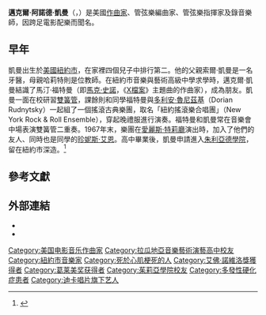 {{Infobox musical artist
| name            = 邁克爾·阿諾德·凱曼
| image           = 
| caption         = 
| type            = 作曲家
| background      = non_performing_personnel
| birth_name      =
| birth_date      = {{Birth date|1948|4|15}}
| birth_place     = [[美國|美國]][[紐約州|紐約州]][[紐約市|紐約市]]
| death_date      = {{Death date and age|2003|11|18|1948|4|15}}
| death_place     = [[英國|英國]][[英格蘭|英格蘭]][[倫敦|倫敦]]
| occupation      = [[作曲家|作曲家]]
| instrument      = [[雙簧管|雙簧管]]、[[鋼琴|鋼琴]]
| genre           = [[電影配樂|電影配樂]]
| years_active    = 1976年–2003年
}}
'''邁克爾·阿諾德·凱曼'''（{{lang-en|Michael Arnold Kamen}}，{{bd|1948年|4月15日|2003年|11月18日}}）是美國[[作曲家|作曲家]]、管弦樂編曲家、管弦樂指揮家及錄音樂師，因跨足電影配樂而聞名。

== 早年 ==
凱曼出生於[[美國|美國]][[紐約市|紐約市]]，在家裡四個兒子中排行第二。他的父親索爾·凱曼是一名牙醫，母親哈莉特則是位教師。在紐約市音樂與藝術高級中學求學時，邁克爾·凱曼結識了馬汀·福特曼（即[[馬克·史諾|馬克·史諾]]，《[[X檔案|X檔案]]》主題曲的作曲家），成為朋友。凱曼一面在校研習[[雙簧管|雙簧管]]，課餘則和同學福特曼與[[多利安·魯尼茲基|多利安·魯尼茲基]]（Dorian Rudnytsky）一起組了一個搖滾古典樂團，取名「紐約搖滾樂合唱團」（New York Rock & Roll Ensemble），穿起晚禮服進行演奏。福特曼和凱曼常在音樂會中場表演雙簧管二重奏。1967年末，樂團在[[愛麗斯·特莉廳|愛麗斯·特莉廳]]演出時，加入了他們的友人、同時也是同學的[[珍妮斯·艾恩|珍妮斯·艾恩]]。高中畢業後，凱曼申請進入[[朱利亞德學院|朱利亞德學院]]，留在紐約市深造。<ref>{{cite web |url=http://www.michaelkamen.com/site/ |title=Biography - MichaelKamen.com |accessdate=2012年8月8日 |language=en |archive-date=2021年1月25日 |archive-url=https://web.archive.org/web/20210125143125/http://www.michaelkamen.com/site/ |dead-url=no }}</ref>

== 參考文獻 ==
{{reflist}}

== 外部連結 ==
* {{en icon}}{{Official website|http://www.michaelkamen.com/}}
* {{en icon}}{{IMDb name|0004383}}

{{Authority control}}
{{DEFAULTSORT:Kamen, Michael}}
[[Category:美国电影音乐作曲家|Category:美国电影音乐作曲家]]
[[Category:拉瓜地亞音樂藝術演藝高中校友|Category:拉瓜地亞音樂藝術演藝高中校友]]
[[Category:紐約市音樂家|Category:紐約市音樂家]]
[[Category:死於心肌梗死的人|Category:死於心肌梗死的人]]
[[Category:艾佛·諾維洛獎獲得者|Category:艾佛·諾維洛獎獲得者]]
[[Category:葛莱美奖获得者|Category:葛莱美奖获得者]]
[[Category:茱莉亞學院校友|Category:茱莉亞學院校友]]
[[Category:多發性硬化症患者|Category:多發性硬化症患者]]
[[Category:迪卡唱片旗下艺人|Category:迪卡唱片旗下艺人]]